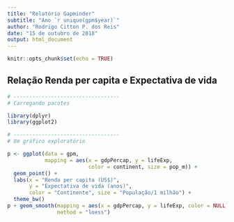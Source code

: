 ```yaml
---
title: "Relatório Gapminder"
subtitle: "Ano `r unique(gpm$year)`"
author: "Rodrigo Citton P. dos Reis"
date: "15 de outubro de 2018"
output: html_document
---
```


```r
knitr::opts_chunk$set(echo = TRUE)
```

## Relação Renda per capita e Expectativa de vida

```r
# ----------------------------------
# Carregando pacotes

library(dplyr)
library(ggplot2)

# ----------------------------------
# Um gráfico exploratório

p <- ggplot(data = gpm,
            mapping = aes(x = gdpPercap, y = lifeExp,
                          color = continent, size = pop_m)) + 
  geom_point() +
  labs(x = "Renda per capita (US$)",
       y = "Expectativa de vida (anos)",
       color = "Continente", size = "População/1 milhão") +
  theme_bw()
p + geom_smooth(mapping = aes(x = gdpPercap, y = lifeExp, color = NULL),
                method = "loess")

```
